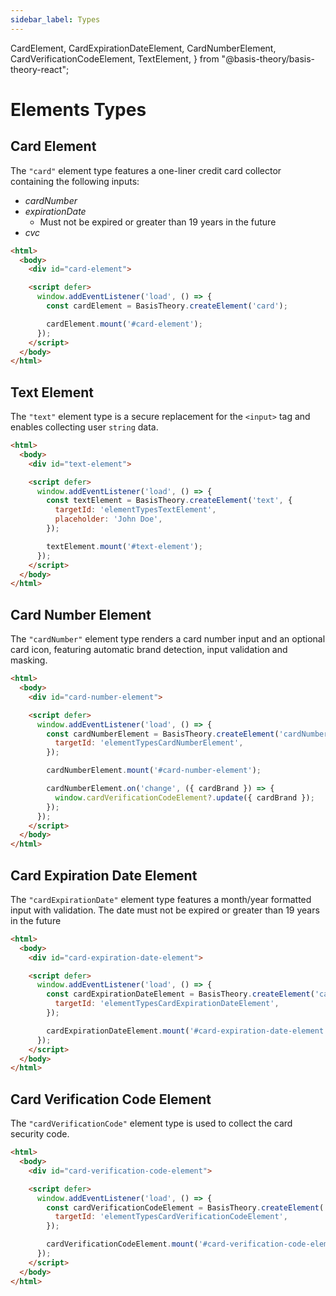```yaml
---
sidebar_label: Types
---
```


  CardElement,
  CardExpirationDateElement,
  CardNumberElement,
  CardVerificationCodeElement,
  TextElement,
} from "@basis-theory/basis-theory-react";

# Elements Types

## Card Element

The `"card"` element type features a one-liner credit card collector containing the following inputs:

- _cardNumber_
- _expirationDate_
  - Must not be expired or greater than 19 years in the future
- _cvc_

<BasisTheoryComponentDisplay title="Live Card Element">
  <CardElement id="types-card-element" />
</BasisTheoryComponentDisplay>

```html showLineNumbers
<html>
  <body>
    <div id="card-element">

    <script defer>
      window.addEventListener('load', () => {
        const cardElement = BasisTheory.createElement('card');

        cardElement.mount('#card-element');
      });
    </script>
  </body>
</html>
```

## Text Element

The `"text"` element type is a secure replacement for the `<input>` tag and enables collecting user `string` data.

<BasisTheoryComponentDisplay title="Live Text Element">
  <TextElement id="types-text-element" placeholder="John Doe" />
</BasisTheoryComponentDisplay>

```html showLineNumbers
<html>
  <body>
    <div id="text-element">

    <script defer>
      window.addEventListener('load', () => {
        const textElement = BasisTheory.createElement('text', {
          targetId: 'elementTypesTextElement',
          placeholder: 'John Doe',
        });

        textElement.mount('#text-element');
      });
    </script>
  </body>
</html>
```

## Card Number Element

The `"cardNumber"` element type renders a card number input and an optional card icon, featuring automatic brand detection, input validation
and masking.

<BasisTheoryComponentDisplay title="Live Card Number Element">
  <CardNumberElement id="types-card-number-element" />
</BasisTheoryComponentDisplay>

```html showLineNumbers
<html>
  <body>
    <div id="card-number-element">

    <script defer>
      window.addEventListener('load', () => {
        const cardNumberElement = BasisTheory.createElement('cardNumber', {
          targetId: 'elementTypesCardNumberElement',
        });

        cardNumberElement.mount('#card-number-element');

        cardNumberElement.on('change', ({ cardBrand }) => {
          window.cardVerificationCodeElement?.update({ cardBrand });
        });
      });
    </script>
  </body>
</html>
```

## Card Expiration Date Element

The `"cardExpirationDate"` element type features a month/year formatted input with validation. The date must not be expired or greater than 19 years in the future

<BasisTheoryComponentDisplay title="Live Card Expiration Date Element">
  <CardExpirationDateElement id="types-card-expiration-date-element" />
</BasisTheoryComponentDisplay>

```html showLineNumbers
<html>
  <body>
    <div id="card-expiration-date-element">

    <script defer>
      window.addEventListener('load', () => {
        const cardExpirationDateElement = BasisTheory.createElement('cardExpirationDate', {
          targetId: 'elementTypesCardExpirationDateElement',
        });

        cardExpirationDateElement.mount('#card-expiration-date-element');
      });
    </script>
  </body>
</html>
```

## Card Verification Code Element

The `"cardVerificationCode"` element type is used to collect the card security code.

<BasisTheoryComponentDisplay title="Live Card Verification Code Element">
  <CardVerificationCodeElement id="types-card-verification-code-element" />
</BasisTheoryComponentDisplay>

```html showLineNumbers
<html>
  <body>
    <div id="card-verification-code-element">

    <script defer>
      window.addEventListener('load', () => {
        const cardVerificationCodeElement = BasisTheory.createElement('cardVerificationCode', {
          targetId: 'elementTypesCardVerificationCodeElement',
        });

        cardVerificationCodeElement.mount('#card-verification-code-element');
      });
    </script>
  </body>
</html>
```
